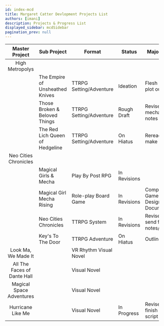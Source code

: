 ```yaml
---
id: index-mcd
title: Margaret Catter Devlopment Projects List
authors: [imani]
description: Projects & Progress List
displayed_sidebar: mcdSidebar
pagination_prev: null
---
```


|             Master Project              | Sub Project                           | Format                  | Status                  | Major Goal                     |
| :-------------------------------------: | ------------------------------------- | ----------------------- | ----------------------- | ------------------------------ |
|             High Metropolys             |                                       |                         |                         |                                |
|                                         | The Empire of Unsheathed Knives       | TTRPG Setting/Adventure | Ideation                | Flesh out plot outline         |
|                                         | Those Broken & Beloved Things         | TTRPG Setting/Adventure | Rough Draft             | Revise mechanics notes         |
|                                         | The Red Lich Queen of Hedgeline       | TTRPG Setting/Adventure | On Hiatus               | Reread & make notes            |
|          Neo Cities Chronicles          |                                       |                         |                         |                                |
|                                         | Magical Girls & Mecha                 | Play By Post RPG        | In Revisions            |                                |
|                                         | Magical Girl Mecha Rising             | Role-play Board Game    | In Revisions            | Complete Game Design Document  |
|                                         | Neo Cities Chronicles                 | TTRPG System            | In Revisions            | Revise & send for notes/review |
|                                         | Key's To The Door                     | TTRPG Adventure         | On Hiatus               | Outline                        |
|           Look Ma, We Made It           |                                       | VR Rhythm Visual Novel  |                         |                                |
|       All The Faces of Dante Hall       |                                       | Visual Novel            |                         |                                |
|        Magical Space Adventures         |                                       | Visual Novel            |                         |                                |
|            Hurricane Like Me            |                                       | Visual Novel            | In Progress             | Revise & finish game script    |

